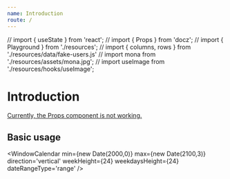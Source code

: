 ```yaml
---
name: Introduction
route: /
---
```



// import { useState } from 'react';
// import { Props } from 'docz';
// import { Playground } from './resources';
// import { columns, rows } from './resources/data/fake-users.js'
// import mona from './resources/assets/mona.jpg';
// import useImage from './resources/hooks/useImage';

# Introduction

<Props of={WindowCalendar} />

[Currently, the Props component is not working.](https://github.com/pedronauck/docz/issues/717)

## Basic usage

<WindowCalendar 
min={new Date(2000,0)}
max={new Date(2100,3)}
direction='vertical' weekHeight={24} weekdaysHeight={24}
dateRangeType='range'
/>

<!--table>
  <tbody>
    <tr>
      <td>
        <WindowCalendar formatMonthYear='' />
      </td>
      <td>
        <WindowCalendar formatMonthYear='YYYY년 M월'
          weekHeight={40}

          strings={{

            shortDays: ['일', '월', '화', '수'],
          }}

        />
      </td>
    </tr>
  </tbody>
</table-->


